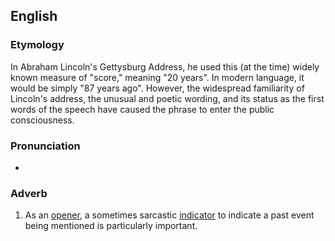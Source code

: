 ==English==
{{wikipedia|Gettysburg Address}}

===Etymology===
In Abraham Lincoln's Gettysburg Address, he used this (at the time) widely known measure of "score," meaning "20 years". In modern language, it would be simply "87 years ago". However, the widespread familiarity of Lincoln's address, the unusual and poetic wording, and its status as the first words of the speech have caused the phrase to enter the public consciousness.

===Pronunciation===
* {{audio|en|en-au-four score and seven years ago.ogg|Audio (AU)}}

===Adverb===
{{head|en|adverb}}

# {{lb|en|idiomatic}} As an [[opener]], a sometimes sarcastic [[indicator]] to indicate a past event being mentioned is particularly important.